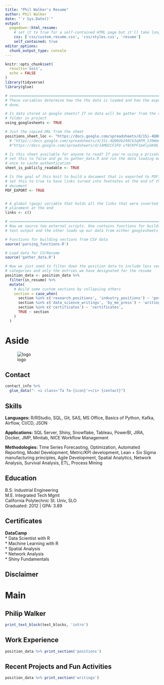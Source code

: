 ```yaml
---
title: "Phil Walker's Resume"
author: Phil Walker
date: "`r Sys.Date()`"
output:
  pagedown::html_resume:
    # set it to true for a self-contained HTML page but it'll take longer to render
    css: ['css/custom_resume.css', 'css/styles.css', 'resume']
    self_contained: true
editor_options: 
  chunk_output_type: console
---
```



```r
knitr::opts_chunk$set(
  results='asis', 
  echo = FALSE
)
library(tidyverse)
library(glue)

# ======================================================================
# These variables determine how the the data is loaded and how the exports are
# done.

# Is data stored in google sheets? If no data will be gather from the csvs/
# folder in project
using_googlesheets <- TRUE

# Just the copied URL from the sheet
positions_sheet_loc <- "https://docs.google.com/spreadsheets/d/1Si-4Q00Ub298C63qRFM_539Wmnu-kdvgLCvVwjFSPo4/edit#gid=1406459246"
  # "https://docs.google.com/spreadsheets/d/1Si-4Q00Ub298C63qRFM_539Wmnu-kdvgLCvVwjFSPo4/edit#gid=1730172225"
  #"https://docs.google.com/spreadsheets/d/14MQICF2F8-vf8CKPF1m4lyGKO6_thG-4aSwat1e2TWc"

# Is this sheet available for anyone to read? If you're using a private sheet
# set this to false and go to gather_data.R and run the data loading manually
# once to cache authentication
sheet_is_publicly_readable <- TRUE

# Is the goal of this knit to build a document that is exported to PDF? If so
# set this to true to have links turned into footnotes at the end of the
# document
PDF_EXPORT <- TRUE


# A global (gasp) variable that holds all the links that were inserted for
# placement at the end
links <- c()

# ======================================================================
# Now we source two external scripts. One contains functions for building the
# text output and the other loads up our data from either googlesheets or csvs

# Functions for building sections from CSV data
source('parsing_functions.R') 

# Load data for CV/Resume
source('gather_data.R')

# Now we just need to filter down the position data to include less verbose
# categories and only the entries we have designated for the resume
position_data <- position_data %>% 
  filter(in_resume) %>% 
  mutate(
    # Build some custom sections by collapsing others
    section = case_when(
      section %in% c('research_positions', 'industry_positions') ~ 'positions', 
      section %in% c('data_science_writings', 'by_me_press') ~ 'writings',
      section %in% c('certificates') ~ 'certificates',
      TRUE ~ section
    )
  ) 
```



Aside
================================================================================

<!-- {width=100%, height = 100%} -->
![logo](CardMap.png)

Contact {#contact}
--------------------------------------------------------------------------------

```r
contact_info %>% 
  glue_data("- <i class='fa fa-{icon}'></i> {contact}")
```



<!-- Language Skills {#skills} -->
<!-- -------------------------------------------------------------------------------- -->

<!-- ```{r} -->
<!-- skills %>%  -->
<!--   arrange(desc(level)) %>%  -->
<!--   build_skill_bars() -->
<!-- ``` -->

Skills {#skills}
--------------------------------------------------------------------------------

__Languages:__ R/RStudio, SQL, Git, SAS, MS Office, Basics of Python, Kafka, Airflow, CI/CD, JSON

__Applications:__ SQL Server, Shiny, Snowflake, Tableau, PowerBI, JIRA, Docker, JMP, Minitab, NICE Workflow Management  

__Methodologies:__ Time Series Forecasting, Optimization, Automated Reporting, Model Development, Metric/KPI development, Lean + Six Sigma manufacturing principles, Agile Development, Spatial Analytics, Network Analysis, Survival Analysis, ETL, Process Mining


Education {#edu}
--------------------------------------------------------------------------------

B.S. Industrial Engineering <br>
M.E. Integrated Tech Mgmt <br>
California Polytechnic St. Univ, SLO <br>
Graduated: 2012 | GPA: 3.89

<!-- Open Source Contributions {#open-source} -->
<!-- -------------------------------------------------------------------------------- -->

<!-- All projects available at `github.com/nstrayer/<name>` -->


<!-- - `shinysense`: R package to use sensor data in Shiny apps -->
<!-- - `tuftesque`: Hugo theme (behind LiveFreeOrDichotomize.com) -->
<!-- - `sbmR`: R package for fitting stochasitic block models -->


Certificates {#more-info}
--------------------------------------------------------------------------------

<!-- See more of my work at phildwalker.netlify.app. -->
__DataCamp__  
* Data Scientist with R  
* Machine Learning with R  
* Spatial Analysis  
* Network Analysis  
* Shiny Fundamentals  


Disclaimer {#disclaimer}
--------------------------------------------------------------------------------

<!-- Made w/ [**pagedown**](https://github.com/rstudio/pagedown).  -->

<!-- Source code: [github.com/phildwalker/cv](https://github.com/phildwalker/cv). -->

<!-- Last updated on `r Sys.Date()`. -->



Main
================================================================================

Philip __Walker__ {#title}
--------------------------------------------------------------------------------

```r
print_text_block(text_blocks, 'intro')
```





Work Experience {data-icon=suitcase data-concise=true}
--------------------------------------------------------------------------------

```r
position_data %>% print_section('positions')
```


<!-- Education {data-icon=graduation-cap data-concise=true} -->
<!-- -------------------------------------------------------------------------------- -->

<!-- ```{r} -->
<!-- position_data %>% print_section('education') -->
<!-- ``` -->

<!-- <br> -->
<!-- <br> -->
<!-- <br> -->
<!-- <br> -->
<!-- <br> -->
<!-- <br> -->

Recent Projects and Fun Activities {data-icon=newspaper data-concise=true}
--------------------------------------------------------------------------------

```r
position_data %>% print_section('writings')
```


